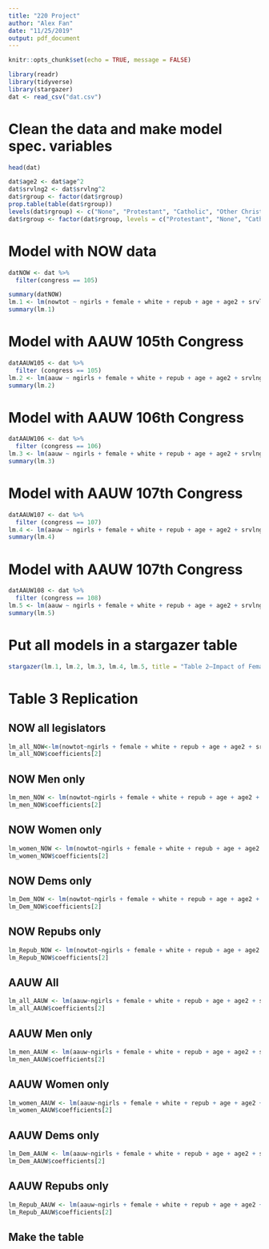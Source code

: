 ```yaml
---
title: "220 Project"
author: "Alex Fan"
date: "11/25/2019"
output: pdf_document
---
```


```r
knitr::opts_chunk$set(echo = TRUE, message = FALSE)
```

```r
library(readr)
library(tidyverse)
library(stargazer)
dat <- read_csv("dat.csv")
```

# Clean the data and make model spec. variables
```r
head(dat)

dat$age2 <- dat$age^2
dat$srvlng2 <- dat$srvlng^2
dat$rgroup <- factor(dat$rgroup)
prop.table(table(dat$rgroup))
levels(dat$rgroup) <- c("None", "Protestant", "Catholic", "Other Christian", "Other religion")
dat$rgroup <- factor(dat$rgroup, levels = c("Protestant", "None", "Catholic", "Other Christian", "Other religion"))

```

# Model with NOW data
```r
datNOW <- dat %>%
  filter(congress == 105)

summary(datNOW)
lm.1 <- lm(nowtot ~ ngirls + female + white + repub + age + age2 + srvlng + srvlng2 + rgroup + demvote + factor(totchi) + factor(region), data = datNOW)
summary(lm.1)
```

# Model with AAUW 105th Congress
```r
datAAUW105 <- dat %>%
  filter (congress == 105)
lm.2 <- lm(aauw ~ ngirls + female + white + repub + age + age2 + srvlng + srvlng2 + rgroup + demvote + factor(totchi) + factor(region), data = datAAUW105)
summary(lm.2)
```

# Model with AAUW 106th Congress
```r
datAAUW106 <- dat %>%
  filter (congress == 106)
lm.3 <- lm(aauw ~ ngirls + female + white + repub + age + age2 + srvlng + srvlng2 + rgroup + demvote + factor(totchi) + factor(region), data = datAAUW106)
summary(lm.3)
```

# Model with AAUW 107th Congress
```r
datAAUW107 <- dat %>%
  filter (congress == 107)
lm.4 <- lm(aauw ~ ngirls + female + white + repub + age + age2 + srvlng + srvlng2 + rgroup + demvote + factor(totchi) + factor(region), data = datAAUW107)
summary(lm.4)
```

# Model with AAUW 107th Congress
```r
datAAUW108 <- dat %>%
  filter (congress == 108)
lm.5 <- lm(aauw ~ ngirls + female + white + repub + age + age2 + srvlng + srvlng2 + rgroup + demvote + factor(totchi) + factor(region), data = datAAUW108)
summary(lm.5)
```

# Put all models in a stargazer table
```r
stargazer(lm.1, lm.2, lm.3, lm.4, lm.5, title = "Table 2—Impact of Female Children on Legislator Voting on Women’s Issues")
```

\begin{table}[!htbp] \centering 
  \caption{Replication of Table 2—Impact of Female Children on Legislator Voting on Women’s Issues} 
  \label{} 
\begin{tabular}{@{\extracolsep{5pt}}lccccc} 
\\[-1.8ex]\hline 
\hline \\[-1.8ex] 
 & \multicolumn{5}{c}{\textit{Dependent variable:}} \\ 
\cline{2-6} 
\\[-1.8ex] & NOW & \multicolumn{4}{c}{AAUW} \\ 
\\[-1.8ex] & 105th & 105th & 106th & 107th & 108th \\ 
\\[-1.8ex] & (1) & (2) & (3) & (4) & (5)\\ 
\hline \\[-1.8ex] 
 Number of female children & 2.300$^{**}$ & 2.385$^{**}$ & 1.688 & 2.421$^{**}$ & 2.250$^{*}$ \\ 
  & (1.038) & (1.124) & (1.136) & (1.092) & (1.145) \\ 
  & & & & & \\ 
 Female & 10.838$^{***}$ & 9.194$^{***}$ & 10.440$^{***}$ & 7.564$^{***}$ & 6.909$^{**}$ \\ 
  & (2.690) & (2.910) & (2.881) & (2.618) & (2.730) \\ 
  & & & & & \\ 
 White & 1.860 & 0.144 & 2.594 & $-$2.626 & 1.939 \\ 
  & (3.451) & (3.676) & (3.833) & (3.150) & (3.211) \\ 
  & & & & & \\ 
 Republican & $-$44.903$^{***}$ & $-$60.468$^{***}$ & $-$55.927$^{***}$ & $-$63.216$^{***}$ & $-$63.932$^{***}$ \\ 
  & (2.109) & (2.280) & (2.335) & (2.120) & (2.436) \\ 
  & & & & & \\ 
 Age & 0.661 & 0.854 & 2.034$^{**}$ & 1.298 & 2.300$^{***}$ \\ 
  & (0.800) & (0.860) & (0.902) & (0.799) & (0.860) \\ 
  & & & & & \\ 
 Age squared & $-$0.006 & $-$0.006 & $-$0.018$^{**}$ & $-$0.012 & $-$0.021$^{**}$ \\ 
  & (0.008) & (0.008) & (0.009) & (0.007) & (0.008) \\ 
  & & & & & \\ 
 Service Length & 0.235 & $-$0.208 & $-$0.726$^{*}$ & $-$0.100 & $-$0.139 \\ 
  & (0.300) & (0.324) & (0.380) & (0.346) & (0.327) \\ 
  & & & & & \\ 
 Service length squared & $-$0.009 & 0.004 & 0.025$^{*}$ & $-$0.0002 & 0.004 \\ 
  & (0.010) & (0.011) & (0.013) & (0.011) & (0.010) \\ 
  & & & & & \\ 
 No religion & 7.262 & 5.671 & 5.353 & 7.027 & $-$7.137 \\ 
  & (7.022) & (7.606) & (7.791) & (7.176) & (7.499) \\ 
  & & & & & \\ 
 Catholic & $-$3.974$^{**}$ & $-$4.505$^{**}$ & $-$2.277 & $-$4.016$^{**}$ & $-$5.468$^{***}$ \\ 
  & (1.941) & (2.091) & (2.129) & (1.987) & (2.077) \\ 
  & & & & & \\ 
 Other Christian & 0.769 & 3.204 & 1.690 & 1.646 & 3.874 \\ 
  & (4.600) & (4.983) & (4.912) & (4.491) & (4.684) \\ 
  & & & & & \\ 
 Other religion & 10.866$^{***}$ & 9.683$^{**}$ & 11.890$^{***}$ & 10.286$^{***}$ & 3.156 \\ 
  & (3.752) & (4.047) & (4.343) & (3.785) & (3.959) \\ 
  & & & & & \\ 
 Democratic vote share in district & 84.158$^{***}$ & 62.148$^{***}$ & 57.437$^{***}$ & 56.206$^{***}$ & 66.950$^{***}$ \\ 
  & (10.869) & (11.568) & (12.018) & (9.092) & (10.889) \\ 
  & & & & & \\ 
\hline \\[-1.8ex] 
N & 430 & 434 & 434 & 434 & 433 \\ 
\hline 
\hline \\[-1.8ex] 
\textit{Note:}  & \multicolumn{5}{r}{$^{*}$p$<$0.1; $^{**}$p$<$0.05; $^{***}$p$<$0.01} \\ 
\end{tabular} 
\end{table}

# Table 3 Replication
## NOW all legislators
```r
lm_all_NOW<-lm(nowtot~ngirls + female + white + repub + age + age2 + srvlng + srvlng2+ rgroup + demvote + factor(totchi) + factor(region),data=datNOW)
lm_all_NOW$coefficients[2]
```

## NOW Men only
```r
lm_men_NOW <- lm(nowtot~ngirls + female + white + repub + age + age2 + srvlng + srvlng2+ rgroup + demvote + factor(totchi) + factor(region),data=datNOW, subset=female==0)
lm_men_NOW$coefficients[2]
```

## NOW Women only
```r
lm_women_NOW <- lm(nowtot~ngirls + female + white + repub + age + age2 + srvlng + srvlng2+ rgroup + demvote + factor(totchi) + factor(region),data=datNOW, subset=female==1)
lm_women_NOW$coefficients[2]
```

## NOW Dems only
```r
lm_Dem_NOW <- lm(nowtot~ngirls + female + white + repub + age + age2 + srvlng + srvlng2+ rgroup + demvote + factor(totchi) + factor(region),data=datNOW, subset=repub==0)
lm_Dem_NOW$coefficients[2]
```

## NOW Repubs only
```r
lm_Repub_NOW <- lm(nowtot~ngirls + female + white + repub + age + age2 + srvlng + srvlng2+ rgroup + demvote + factor(totchi) + factor(region),data=datNOW, subset=repub==1)
lm_Repub_NOW$coefficients[2]
```

## AAUW All
```r
lm_all_AAUW <- lm(aauw~ngirls + female + white + repub + age + age2 + srvlng + srvlng2+ rgroup + demvote + factor(totchi) + factor(region),data=datAAUW105)
lm_all_AAUW$coefficients[2]
```

## AAUW Men only
```r
lm_men_AAUW <- lm(aauw~ngirls + female + white + repub + age + age2 + srvlng + srvlng2+ rgroup + demvote + factor(totchi) + factor(region),data=datAAUW105, subset = female == 0)
lm_men_AAUW$coefficients[2]
```

## AAUW Women only
```r
lm_women_AAUW <- lm(aauw~ngirls + female + white + repub + age + age2 + srvlng + srvlng2+ rgroup + demvote + factor(totchi) + factor(region),data=datAAUW105, subset = female == 1)
lm_women_AAUW$coefficients[2]
```

## AAUW Dems only
```r
lm_Dem_AAUW <- lm(aauw~ngirls + female + white + repub + age + age2 + srvlng + srvlng2+ rgroup + demvote + factor(totchi) + factor(region),data=datAAUW105, subset = repub == 0)
lm_Dem_AAUW$coefficients[2]
```

## AAUW Repubs only
```r
lm_Repub_AAUW <- lm(aauw~ngirls + female + white + repub + age + age2 + srvlng + srvlng2+ rgroup + demvote + factor(totchi) + factor(region),data=datAAUW105, subset = repub == 1)
lm_Repub_AAUW$coefficients[2]
```

## Make the table

\begin{table}[!htbp] \centering 
  \caption{Replication of Table 3—Impact of Female Children on Legislator Voting on Women’s Issues, by Legislator Gender and Party} 
  \label{} 
  \textit{(Each cell presents the coefficient on number of daughters from a different regression)}
\begin{tabular}{lccccc} 
\\[-1.8ex]\hline 
\hline \\[-1.8ex] 
\\[-1.8ex] Data Source & All Legislators & Men & Women & Democrats & Republicans \\ 
\hline \\[-1.8ex] 
 NOW, 105th Congress & 2.3$^{**}$ & 2.48$^{**}$ & -1.67 & 2.93$^{*}$ & 1.28$^{*}$ \\ 
  & (1.04) & (1.09) & (5.64) & (1.6) & (1.32) \\ 
  & [430] & [382] & [48] & [204] & [226] \\
  & & & & & \\ 
 AAUW, 105th Congress & 2.38$^{**}$ & 2.49$^{**}$ & -3.9 & 2.22 & 1.83 \\ 
  & (1.12) & (1.17) & (6.41) & (1.44) & (1.56) \\ 
  & [434] & [386] & [48] & [207] & [227] \\
  & & & & & \\ 
\hline 
\hline \\[-1.8ex] 
\textit{Note:}  & \multicolumn{5}{r}{$^{*}$p$<$0.1; $^{**}$p$<$0.05; $^{***}$p$<$0.01} \\ 
\end{tabular} 
\end{table}

